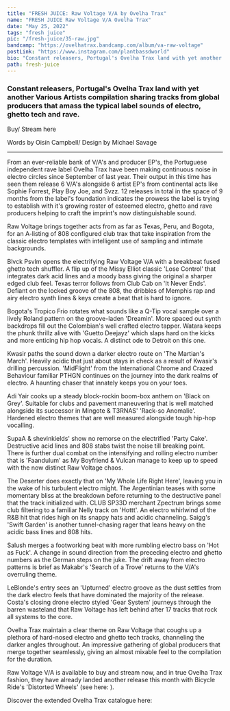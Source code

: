 ---
title: "FRESH JUICE: Raw Voltage V/A by Ovelha Trax"
name: "FRESH JUICE Raw Voltage V/A Ovelha Trax"
date: "May 25, 2022"
tags: "fresh juice"
pic: "/fresh-juice/35-raw.jpg"
bandcamp: "https://ovelhatrax.bandcamp.com/album/va-raw-voltage"
postLink: "https://www.instagram.com/plantbassdworld"
bio: "Constant releasers, Portugal's Ovelha Trax land with yet another Various Artists compilation sharing tracks from global producers that amass the typical label sounds of electro, ghetto tech and rave"
path: fresh-juice
---

### Constant releasers, Portugal's Ovelha Trax land with yet another Various Artists compilation sharing tracks from global producers that amass the typical label sounds of electro, ghetto tech and rave.

Buy/ Stream here <HoverLink url="ovelhatrax.bandcamp.com/album/va-raw-voltage" external />

<Picture src="/fresh-juice/35-raw-voltage.jpg" alt="raw voltage album art" size={1200} />

<p className="smallText">Words by Oisín Campbell/ Design by Michael Savage</p>

<hr />

From an ever-reliable bank of V/A's and producer EP's, the Portuguese independent rave label Ovelha Trax have been making continuous noise in electro circles since September of last year. Their output in this time has seen them release 6 V/A's alongside 6 artist EP's from continental acts like Sophie Forrest, Play Boy Joe, and Svzz. 12 releases in total in the space of 9 months from the label's foundation indicates the prowess the label is trying to establish with it's growing roster of esteemed electro, ghetto and rave producers helping to craft the imprint's now distinguishable sound.

Raw Voltage brings together acts from as far as Texas, Peru, and Bogota, for an A-listing of 808 configured club trax that take inspiration from the classic electro templates with intelligent use of sampling and intimate backgrounds.

Blvck Psvlm opens the electrifying Raw Voltage V/A with a breakbeat fused ghetto tech shuffler. A flip up of the Missy Elliot classic 'Lose Control' that integrates dark acid lines and a moody bass giving the original a sharper edged club feel.
Texas terror follows from Club Cab on 'It Never Ends'. Defiant on the locked groove of the 808, the dribbles of Memphis rap and airy electro synth lines & keys create a beat that is hard to ignore.

Bogota's Tropico Frio rotates what sounds like a Q-Tip vocal sample over a lively Roland pattern on the groove-laden 'Dreamin'. More spaced out synth backdrops fill out the Colombian's well crafted electro tapper.
Watara keeps the phunk thrillz alive with 'Guetto Deejayz' which slaps hard on the kicks and more enticing hip hop vocals. A distinct ode to Detroit on this one.

Kwasir paths the sound down a darker electro route on 'The Martian's March'. Heavily acidic that just about stays in check as a result of Kwasir's drilling percussion.
'MidFlight' from the International Chrome and Crazed Behaviour familiar PTHGN continues on the journey into the dark realms of electro. A haunting chaser that innately keeps you on your toes.

<Picture src="/fresh-juice/35-ovelha.jpg" alt="ovelha cover pic" size={1200} />

Adi Yair cooks up a steady block-rockin boom-box anthem on 'Black on Grey'. Suitable for clubs and pavement maneuvering that is well matched alongside its successor in Mingote & T3RNAS' 'Rack-so Anomalie'. Hardened electro themes that are well measured alongside tough hip-hop vocalling.

SupaA & shevinkields' show no remorse on the electrified 'Party Cake'. Destructive acid lines and 808 stabs twist the noise till breaking point.
There is further dual combat on the intensifying and rolling electro number that is 'Faandulum' as My Boyfriend & Vulcan manage to keep up to speed with the now distinct Raw Voltage chaos.

The Deserter does exactly that on 'My Whole Life Right Here', leaving you in the wake of his turbulent electro might. The Argentinian teases with some momentary bliss at the breakdown before returning to the destructive panel that the track initialized with.
CLUB SP33D merchant Zpectrum brings some club filtering to a familiar Nelly track on 'Hottt'. An electro whirlwind of the R&B hit that rides high on its snappy hats and acidic channeling.
Saigg's 'Swift Garden' is another tunnel-chasing rager that leans heavy on the acidic bass lines and 808 hits.

Salush merges a footworking beat with more rumbling electro bass on 'Hot as Fuck'. A change in sound direction from the preceding electro and ghetto numbers as the German steps on the juke.
The drift away from electro patterns is brief as Makabr's 'Search of a Trove' returns to the V/A's overruling theme.

LeBlonde's entry sees an 'Upturned' electro groove as the dust settles from the dark electro feels that have dominated the majority of the release.
Costa's closing drone electro styled 'Gear System' journeys through the barren wasteland that Raw Voltage has left behind after 17 tracks that rock all systems to the core.

Ovelha Trax maintain a clear theme on Raw Voltage that coughs up a plethora of hard-nosed electro and ghetto tech tracks, channeling the darker angles throughout. An impressive gathering of global producers that merge together seamlessly, giving an almost mixable feel to the compilation for the duration.

Raw Voltage V/A is available to buy and stream now, and in true Ovelha Trax fashion, they have already landed another release this month with Bicycle Ride's 'Distorted Wheels' (see here: <HoverLink url="ovelhatrax.bandcamp.com/album/bicycle-ride-distorted-wheels-3" external /> ).

Discover the extended Ovelha Trax catalogue here: <HoverLink url="ovelhatrax.bandcamp.com/" external />
